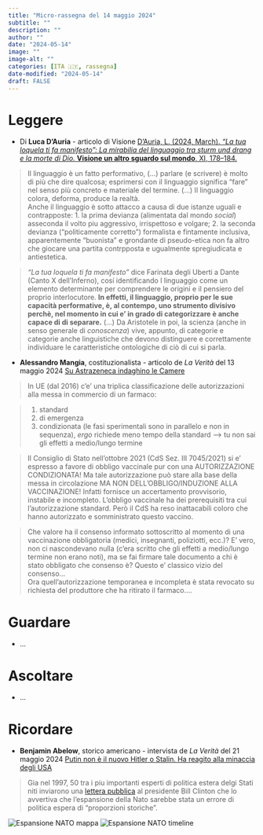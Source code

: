 ```yaml
---
title: "Micro-rassegna del 14 maggio 2024"
subtitle: ""
description: ""
author: ""
date: "2024-05-14"
image: ""
image-alt: ""
categories: [ITA 🇮🇹, rassegna]
date-modified: "2024-05-14"
draft: FALSE
---
```


# Leggere

- Di **Luca D'Auria** - articolo di Visione [D’Auria, L. (2024, March). *“La tua loquela ti fa manifesto”: La mirabilia del linguaggio tra sturm und drang e la morte di Dio.* **Visione un altro sguardo sul mondo**, XI, 178–184.](Citazione.pdf)

> Il linguaggio è un fatto performativo, (...) parlare (e scrivere) è molto di più che dire qualcosa; esprimersi con il linguaggio significa "fare" nel senso più concreto e materiale del termine. (...) Il linguaggio colora, deforma, produce la realtà.  
> Anche il linguaggio è sotto attacco a causa di due istanze uguali e contrapposte:
	1. la prima devianza (alimentata dal mondo *social*) asseconda il volto piu aggressivo, irrispettoso e volgare;
	2. la seconda devianza ("politicamente corretto") formalista e fintamente inclusiva, apparentemente "buonista" e grondante di pseudo-etica non fa altro che giocare una partita contrpposta e ugualmente spregiudicata e antiestetica.
 
> *“La tua loquela ti fa manifesto”* dice Farinata degli Uberti a Dante (Canto X dell'Inferno), cosí identificando l linguaggio come un elemento determinante per comprendere le origini e il pensiero del proprio interlocutore. **In effetti, il linguaggio, proprio per le sue capacità performative, è, al contempo, uno strumento divisivo perchè, nel momento in cui e' in grado di categorizzare è anche capace di di separare.** (...) Da Aristotele in poi, la scienza (anche in senso generale di *conoscenza*) vive, appunto, di categorie e categorie anche linguistiche che devono distinguere e correttamente individuare le caratteristiche ontologiche di ciò di cui si parla. 


- **Alessandro Mangia**, costituzionalista - articolo de *La Verità* del 13 maggio 2024  [Su Astrazeneca indaghino le Camere](mangia.pdf) 

> In UE (dal 2016) c'e' una triplica classificazione delle autorizzazioni alla messa in commercio di un farmaco:

> 1. standard
2. di emergenza
3. condizionata (le fasi sperimentali sono in parallelo e non in sequenza), *ergo* richiede meno tempo della standard --> tu non sai gli effetti a medio/lungo termine

> Il Consiglio di Stato nell'ottobre 2021 (CdS Sez. III 7045/2021) si e' espresso a favore di obbligo vaccinale pur con una AUTORIZZAZIONE CONDIZIONATA! Ma tale autorizzazione può stare alla base della messa in circolazione MA NON DELL'OBBLIGO/INDUZIONE ALLA VACCINAZIONE! Infatti fornisce un accertamento provvisorio, instabile e incompleto. 
L'obbligo vaccinale ha dei prerequisiti tra cui l'autorizzazione standard. Però il CdS ha reso inattacabili coloro che hanno autorizzato e somministrato questo vaccino. 

> Che valore ha il consenso informato sottoscritto al momento di una vaccinazione obbligatoria (medici, insegnanti, poliziotti, ecc.)? E' vero, non ci nascondevano nulla (c'era scritto che gli effetti a medio/lungo termine non erano noti), ma se fai firmare tale documento a chi è stato obbligato che consenso è? Questo e' classico vizio del consenso...  
Ora quell'autorizzazione temporanea e incompleta è stata revocato su richiesta del produttore che ha ritirato il farmaco.... 


# Guardare

-   ...

# Ascoltare

-   ...

# Ricordare

- **Benjamin Abelow**, storico americano - intervista de *La Verità* del 21 maggio 2024  [Putin non è il nuovo Hitler o Stalin. Ha reagito alla minaccia degli USA](Abelow_21mag2024.pdf) 

> Gia nel 1997, 50 tra i piu importanti esperti di politica estera delgi Stati niti inviarono una [lettera pubblica](https://www.armscontrol.org/act/1997-06/arms-control-today/opposition-nato-expansion) al presidente Bill Clinton che lo avvertiva che l'espansione della Nato sarebbe stata un errore di politica espera di "proporzioni storiche". 

![Espansione NATO mappa](nato.jpeg)
![Espansione NATO timeline](nato_timeline.png)

<!-- # Istruzioni -->

<!-- + **FOOTNOTES** I am going to insert a footnote here[^1]. -->

<!-- [^1]: Here is the associated footnote, which will appear at the bottom of my document in a "Footnotes" section. -->
